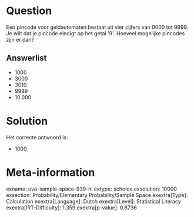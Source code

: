 Question
========

Een pincode voor geldautomaten bestaat uit vier cijfers van 0000 tot
9999. Je wilt dat je pincode eindigt op het getal \'9\'. Hoeveel
mogelijke pincodes zijn er dan?


Answerlist
----------

* 1000
* 3000
* 3010
* 9999
* 10.000

Solution
========

Het correcte antwoord is: 

* 1000

Meta-information
================
exname: uva-sample-space-939-nl
extype: schoice
exsolution: 10000
exsection: Probability/Elementary Probability/Sample Space
exextra[Type]: Calculation
exextra[Language]: Dutch
exextra[Level]: Statistical Literacy
exextra[IRT-Difficulty]: 1.359
exextra[p-value]: 0.8736
